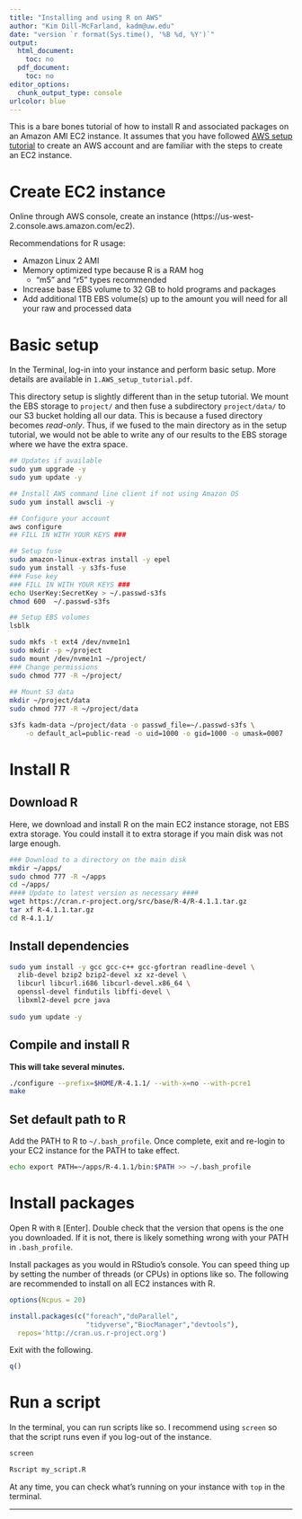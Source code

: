 ```yaml
---
title: "Installing and using R on AWS"
author: "Kim Dill-McFarland, kadm@uw.edu"
date: "version `r format(Sys.time(), '%B %d, %Y')`"
output:
  html_document:
    toc: no
  pdf_document:
    toc: no
editor_options:
  chunk_output_type: console
urlcolor: blue
---
```


This is a bare bones tutorial of how to install R and associated packages on an Amazon AMI EC2 instance. It assumes that you have followed [AWS setup tutorial](https://github.com/BIGslu/tutorials/blob/main/AWS/1.AWS_setup_tutorial.pdf) to create an AWS account and are familiar with the steps to create an EC2 instance.

# Create EC2 instance

Online through AWS console, create an instance (https://us-west-2.console.aws.amazon.com/ec2). 

Recommendations for R usage:

- Amazon Linux 2 AMI 
- Memory optimized type because R is a RAM hog
    - "m5" and "r5" types recommended
- Increase base EBS volume to 32 GB to hold programs and packages
- Add additional 1TB EBS volume(s) up to the amount you will need for all your raw and processed data

# Basic setup

In the Terminal, log-in into your instance and perform basic setup. More details are available in `1.AWS_setup_tutorial.pdf`. 

This directory setup is slightly different than in the setup tutorial. We mount the EBS storage to `project/` and then fuse a subdirectory `project/data/` to our S3 bucket holding all our data. This is because a fused directory becomes *read-only*. Thus, if we fused to the main directory as in the setup tutorial, we would not be able to write any of our results to the EBS storage where we have the extra space.

```bash
## Updates if available
sudo yum upgrade -y
sudo yum update -y

## Install AWS command line client if not using Amazon OS
sudo yum install awscli -y

## Configure your account
aws configure
## FILL IN WITH YOUR KEYS ###

## Setup fuse
sudo amazon-linux-extras install -y epel
sudo yum install -y s3fs-fuse
### Fuse key
### FILL IN WITH YOUR KEYS ###
echo UserKey:SecretKey > ~/.passwd-s3fs
chmod 600  ~/.passwd-s3fs

## Setup EBS volumes
lsblk

sudo mkfs -t ext4 /dev/nvme1n1
sudo mkdir -p ~/project
sudo mount /dev/nvme1n1 ~/project/
### Change permissions
sudo chmod 777 -R ~/project/
  
## Mount S3 data
mkdir ~/project/data
sudo chmod 777 -R ~/project/data

s3fs kadm-data ~/project/data -o passwd_file=~/.passwd-s3fs \
    -o default_acl=public-read -o uid=1000 -o gid=1000 -o umask=0007
```

# Install R
## Download R

Here, we download and install R on the main EC2 instance storage, not EBS extra storage. You could install it to extra storage if you main disk was not large enough.

```bash
### Download to a directory on the main disk
mkdir ~/apps/
sudo chmod 777 -R ~/apps
cd ~/apps/
#### Update to latest version as necessary ####
wget https://cran.r-project.org/src/base/R-4/R-4.1.1.tar.gz
tar xf R-4.1.1.tar.gz
cd R-4.1.1/
```

## Install dependencies

```bash
sudo yum install -y gcc gcc-c++ gcc-gfortran readline-devel \
  zlib-devel bzip2 bzip2-devel xz xz-devel \
  libcurl libcurl.i686 libcurl-devel.x86_64 \
  openssl-devel findutils libffi-devel \
  libxml2-devel pcre java
  
sudo yum update -y
```

## Compile and install R

**This will take several minutes.**

```bash
./configure --prefix=$HOME/R-4.1.1/ --with-x=no --with-pcre1
make
```

## Set default path to R

Add the PATH to R to `~/.bash_profile`. Once complete, exit and re-login to your EC2 instance for the PATH to take effect.

```bash
echo export PATH=~/apps/R-4.1.1/bin:$PATH >> ~/.bash_profile
```

# Install packages

Open R with `R` [Enter]. Double check that the version that opens is the one you downloaded. If it is not, there is likely something wrong with your PATH in `.bash_profile`.

Install packages as you would in RStudio's console. You can speed thing up by setting the number of threads (or CPUs) in options like so. The following are recommended to install on all EC2 instances with R.

```r
options(Ncpus = 20)

install.packages(c("foreach","doParallel",
                   "tidyverse","BiocManager","devtools"),
  repos='http://cran.us.r-project.org')
```

Exit with the following.

```r
q()
```

# Run a script

In the terminal, you can run scripts like so. I recommend using `screen` so that the script runs even if you log-out of the instance.

```bash
screen

Rscript my_script.R
```

At any time, you can check what's running on your instance with `top` in the terminal.

***